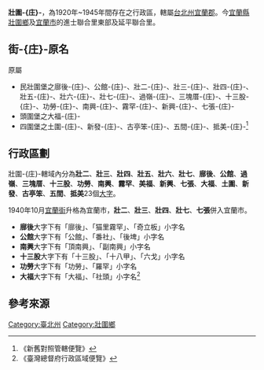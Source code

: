 '''壯圍-{庄}-'''，為1920年~1945年間存在之行政區，轄屬[[臺北州|台北州]][[宜蘭郡|宜蘭郡]]。今[[宜蘭縣|宜蘭縣]][[壯圍鄉|壯圍鄉]]及[[宜蘭市|宜蘭市]]的進士聯合里東部及延平聯合里。

==街-{庄}-原名==
原屬
*民壯圍堡之廍後-{庄}-、公館-{庄}-、壯二-{庄}-、壯三-{庄}-、壯四-{庄}-、壯五-{庄}-、壯六-{庄}-、壯七-{庄}-、過嶺-{庄}-、三塊厝-{庄}-、十三股-{庄}-、功勞-{庄}-、南興-{庄}-、霧罕-{庄}-、新興-{庄}-、七張-{庄}-
*頭圍堡之大福-{庄}-
*四圍堡之土圍-{庄}-、新發-{庄}-、古亭笨-{庄}-、五間-{庄}-、抵美-{庄}-<ref>《新舊對照管轄便覽》</ref>

==行政區劃==
壯圍-{庄}-轄域內分為'''壯二'''、'''壯三'''、'''壯四'''、'''壯五'''、'''壯六'''、'''壯七'''、'''廍後'''、'''公館'''、'''過嶺'''、'''三塊厝'''、'''十三股'''、'''功勞'''、'''南興'''、'''霧罕'''、'''美福'''、'''新興'''、'''七張'''、'''大福'''、'''土圍'''、'''新發'''、'''古亭笨'''、'''五間'''、'''抵美'''23個[[大字_(行政區劃)|大字]]。

1940年10月[[宜蘭街|宜蘭街]]升格為宜蘭市，'''壯二'''、'''壯三'''、'''壯四'''、'''壯七'''、'''七張'''併入宜蘭市。

*'''廍後'''大字下有「廍後」、「猫里霧罕」、「奇立板」小字名
*'''公館'''大字下有「公館」、「番社」、「後埤」小字名
*'''南興'''大字下有「頂南興」、「副南興」小字名
*'''十三股'''大字下有「十三股」、「十八甲」、「六戈」小字名
*'''功勞'''大字下有「功勞」、「羅罕」小字名
*'''大福'''大字下有「大福」、「社頭」小字名<ref>《臺灣總督府行政區域便覽》</ref>

== 參考來源 ==
{{reflist}}

{{臺北州}}
[[Category:臺北州|Category:臺北州]]
[[Category:壯圍鄉|Category:壯圍鄉]]